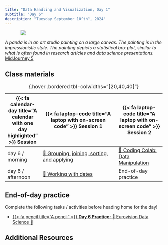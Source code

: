 ```yaml
---
title: "Data Handling and Visualization, Day 1"
subtitle: "Day 6"
description: "Tuesday September 10^th^, 2024"
---
```


::: {style="width: 80%; margin: auto;"}
![](images/visualization_1.jpeg)
:::

:::{.gray-text .center-text}
*A panda is in an art studio painting on a large canvas. The painting is in the impressionistic style. The painting depicts a statistical box plot, similar to what is often found in research articles and data science presentations.* [MidJourney 5](https://www.midjourney.com/jobs/025e9e6c-6f3a-418f-bbb7-8435b81bdb92?index=0)
:::

## Class materials

| {{< fa calendar-day title="A calendar with one day highlighted" >}} Session  | {{< fa laptop-code title="A laptop with on-screen code" >}} Session 1  |  {{< fa laptop-code title="A laptop with on-screen code" >}} Session 2 |
|-------------------|-----------------------------------------------------------------------------------------------------------------------------------------------------|----------------------------------------------------------------------------------|
| day 6 / morning   | [🐼 Grouping, joining, sorting, and applying](interactive-sessions/6a_grouping_joining_sorting.qmd) | [🙌 Coding Colab: Data Manipulation](coding-colabs/6b_advanced_data_manipulation.qmd) |
| day 6 / afternoon | [🐼 Working with dates](interactive-sessions/6c_dates.qmd) | End-of-day practice |

: {.hover .bordered tbl-colwidths="[20,40,40]"} 

## End-of-day practice


Complete the following tasks / activities before heading home for the day!

- [{{< fa pencil title="A pencil" >}} **Day 6 Practice:** 🕺 Eurovision Data Science 💃](eod-practice/eod-day6.qmd)




## Additional Resources


